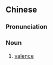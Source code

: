 {{also|化合价}}
==Chinese==
{{zh-forms|s=化合价|type=21}}

===Pronunciation===
{{zh-pron
|m=huàhéjià
|c=faa3 hap6 gaa3
|cat=n
}}

===Noun===
{{zh-noun}}

# [[valence]]

{{zh-cat|Chemistry}}
